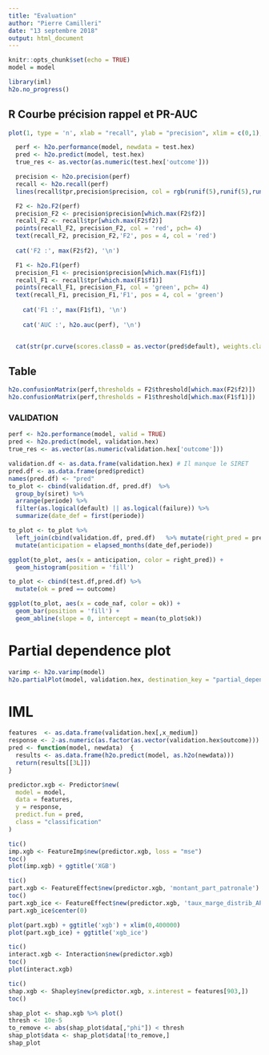 ```yaml
---
title: "Evaluation"
author: "Pierre Camilleri"
date: "13 septembre 2018"
output: html_document
---
```


```r
knitr::opts_chunk$set(echo = TRUE)
model = model

library(iml)
h2o.no_progress()
```

## R Courbe précision rappel et PR-AUC
```r
plot(1, type = 'n', xlab = "recall", ylab = "precision", xlim = c(0,1), ylim = c(0,1))

  perf <- h2o.performance(model, newdata = test.hex)
  pred <- h2o.predict(model, test.hex)
  true_res <- as.vector(as.numeric(test.hex['outcome']))

  precision <- h2o.precision(perf)
  recall <- h2o.recall(perf)
  lines(recall$tpr,precision$precision, col = rgb(runif(5),runif(5),runif(5)) )

  F2 <- h2o.F2(perf)
  precision_F2 <- precision$precision[which.max(F2$f2)]
  recall_F2 <- recall$tpr[which.max(F2$f2)]
  points(recall_F2, precision_F2, col = 'red', pch= 4)
  text(recall_F2, precision_F2,'F2', pos = 4, col = 'red')
  
  cat('F2 :', max(F2$f2), '\n')

  F1 <- h2o.F1(perf)
  precision_F1 <- precision$precision[which.max(F1$f1)]
  recall_F1 <- recall$tpr[which.max(F1$f1)]
  points(recall_F1, precision_F1, col = 'green', pch= 4)
  text(recall_F1, precision_F1,'F1', pos = 4, col = 'green')
  
    cat('F1 :', max(F1$f1), '\n')
    
    cat('AUC :', h2o.auc(perf), '\n')


  cat(str(pr.curve(scores.class0 = as.vector(pred$default), weights.class0 = true_res)))

```


## Table 
```r
h2o.confusionMatrix(perf,thresholds = F2$threshold[which.max(F2$f2)])
h2o.confusionMatrix(perf,thresholds = F1$threshold[which.max(F1$f1)])
```


### VALIDATION
```r

perf <- h2o.performance(model, valid = TRUE)
pred <- h2o.predict(model, validation.hex)
true_res <- as.vector(as.numeric(validation.hex['outcome']))

validation.df <- as.data.frame(validation.hex) # Il manque le SIRET
pred.df <- as.data.frame(pred$predict)
names(pred.df) <- "pred"
to_plot <- cbind(validation.df, pred.df)  %>% 
  group_by(siret) %>%
  arrange(periode) %>%
  filter(as.logical(default) || as.logical(failure)) %>%
  summarize(date_def = first(periode))

to_plot <- to_plot %>% 
  left_join(cbind(validation.df, pred.df)   %>% mutate(right_pred = pred == outcome), by = "siret") %>% 
  mutate(anticipation = elapsed_months(date_def,periode))

ggplot(to_plot, aes(x = anticipation, color = right_pred)) +
  geom_histogram(position = 'fill')
```

```r
to_plot <- cbind(test.df,pred.df) %>% 
  mutate(ok = pred == outcome)

ggplot(to_plot, aes(x = code_naf, color = ok)) +
  geom_bar(position = 'fill') + 
  geom_abline(slope = 0, intercept = mean(to_plot$ok))
```

# Partial dependence plot
```r

varimp <- h2o.varimp(model)
h2o.partialPlot(model, validation.hex, destination_key = "partial_dependence_plot_lgb_ref", cols = "resultat_net_consolide")
```
# IML

```r
features  <- as.data.frame(validation.hex[,x_medium])
response <- 2-as.numeric(as.factor(as.vector(validation.hex$outcome)))
pred <- function(model, newdata)  {
  results <- as.data.frame(h2o.predict(model, as.h2o(newdata)))
  return(results[[3L]])
}
```

```r
predictor.xgb <- Predictor$new(
  model = model,
  data = features,
  y = response,
  predict.fun = pred,
  class = "classification"
)
```

```r
tic()
imp.xgb <- FeatureImp$new(predictor.xgb, loss = "mse")
toc()
plot(imp.xgb) + ggtitle('XGB')

```

```r
tic()
part.xgb <- FeatureEffect$new(predictor.xgb, 'montant_part_patronale')
toc()
part.xgb_ice <- FeatureEffect$new(predictor.xgb, 'taux_marge_distrib_APE1', ice = TRUE)
part.xgb_ice$center(0)

plot(part.xgb) + ggtitle('xgb') + xlim(0,400000)
plot(part.xgb_ice) + ggtitle('xgb_ice')
```


```r
tic()
interact.xgb <- Interaction$new(predictor.xgb) 
toc()
plot(interact.xgb)
```

```r
tic()
shap.xgb <- Shapley$new(predictor.xgb, x.interest = features[903,])
toc()

shap_plot <- shap.xgb %>% plot()
thresh <- 10e-5 
to_remove <- abs(shap_plot$data[,"phi"]) < thresh
shap_plot$data <- shap_plot$data[!to_remove,]
shap_plot
```

